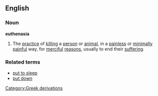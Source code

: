 ==English==
===Noun===
{{wikipedia}}
'''euthenasia'''
#The [[practice]] of [[killing]] a [[person]] or [[animal]], in a [[painless]] or [[minimally]] [[painful]] way, for [[merciful]] [[reason]]s, usually to end their [[suffering]].

===Related terms===
*[[put to sleep]]
*[[put down]]
[[Category:Greek derivations]]
